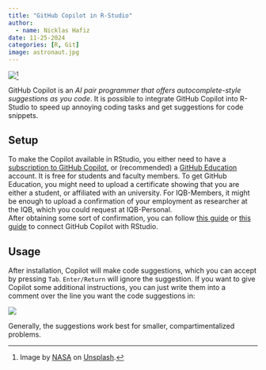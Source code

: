 ```yaml
---
title: "GitHub Copilot in R-Studio"
author: 
  - name: Nicklas Hafiz
date: 11-25-2024
categories: [R, Git]
image: astronaut.jpg
---
```


![](astronaut.jpg)[^1]

[^1]: Image by <a href="https://unsplash.com/de/@nasa?utm_content=creditCopyText&utm_medium=referral&utm_source=unsplash">NASA</a> on <a href="https://unsplash.com/de/fotos/buzz-aldrin-Qu3xLeochLc?utm_content=creditCopyText&utm_medium=referral&utm_source=unsplash">Unsplash</a>.
      

GitHub Copilot is an *AI pair programmer that offers autocomplete-style suggestions as you code*. It is possible to integrate GitHub Copilot into R-Studio to speed up annoying coding tasks and get suggestions for code snippets. 

## Setup

To make the Copilot available in RStudio, you either need to have a [subscription to GitHub Copilot](https://docs.github.com/en/billing/managing-billing-for-your-products/managing-billing-for-github-copilot/about-billing-for-github-copilot), or (recommended) a [GitHub Education](https://github.com/education) account. It is free for students and faculty members. To get GitHub Education, you might need to upload a certificate showing that you are either a student, or affiliated with an university. For IQB-Members, it might be enough to upload a confirmation of your employment as researcher at the IQB, which you could request at IQB-Personal.  
After obtaining some sort of confirmation, you can follow [this guide](https://docs.posit.co/ide/user/ide/guide/tools/copilot.html) or [this guide](https://tilburg.ai/2023/12/github-copilot-for-r/) to connect GitHub Copilot with RStudio. 


## Usage
After installation, Copilot will make code suggestions, which you can accept by pressing `Tab`. `Enter/Return` will ignore the suggestion. If you want to give Copilot some additional instructions, you can just write them into a comment over the line you want the code suggestions in:


![](copilot_example.png)

Generally, the suggestions work best for smaller, compartimentalized problems. 
